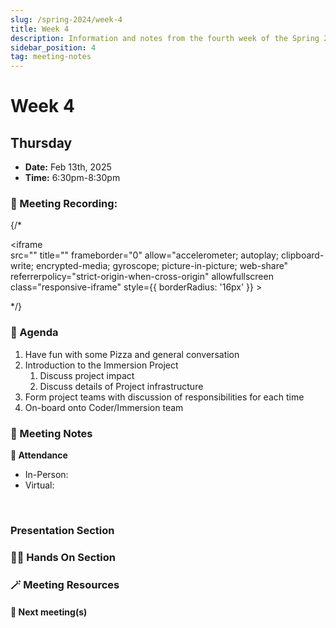 ```yaml
---
slug: /spring-2024/week-4
title: Week 4
description: Information and notes from the fourth week of the Spring 2025 semester for the UMass Lowell Cloud Computing Club. 
sidebar_position: 4
tag: meeting-notes
---
```


# Week 4

## Thursday

- **Date:** Feb 13th, 2025
- **Time:** 6:30pm-8:30pm

### 🎥 Meeting Recording:
{/* <div class="iframe-container">
    <iframe  
        src="" 
        title="" 
        frameborder="0" 
        allow="accelerometer; autoplay; clipboard-write; encrypted-media; gyroscope; picture-in-picture; web-share" 
        referrerpolicy="strict-origin-when-cross-origin" 
        allowfullscreen
        class="responsive-iframe"
        style={{
            borderRadius: '16px'
        }}
    >
    </iframe>
</div> */}


### 🚩 Agenda
1. Have fun with some Pizza and general conversation
2. Introduction to the Immersion Project
    1. Discuss project impact
    2. Discuss details of Project infrastructure
3. Form project teams with discussion of responsibilities for each time
4. On-board onto Coder/Immersion team


### 📓 Meeting Notes

**📄 Attendance**
- In-Person: 
- Virtual: 
<br/>

### Presentation Section

### 🧑‍💻 Hands On Section

### 🪄 Meeting Resources

#### 🚀 Next meeting(s)